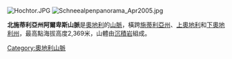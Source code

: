 [[Image:Hochtor.JPG|right]]
[[Image:Schneealpenpanorama_Apr2005.jpg|thumb]]

'''北施蒂利亞州阿爾卑斯山脈'''是[[奧地利|奧地利]]的[[山脈|山脈]]，橫跨[[施蒂利亞州|施蒂利亞州]]、[[上奧地利|上奧地利]]和[[下奧地利州|下奧地利州]]，最高點海拔高度2,369米，山體由[[沉積岩|沉積岩]]組成。

{{Austria-geo-stub}}
[[Category:奧地利山脈|Category:奧地利山脈]]